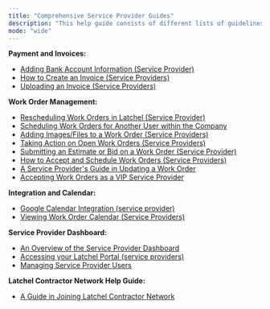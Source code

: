 ```yaml
---
title: "Comprehensive Service Provider Guides"
description: "This help guide consists of different lists of guidelines meant to help you as a service provider."
mode: "wide"
---
```


**Payment and Invoices:**

- [Adding Bank Account Information (Service Provider)](/s/topic/0TO5e000000h9wpGAA/How-can-a-Service-Provider-Add-Their-Bank-Account-Information)
- [How to Create an Invoice (Service Providers)](/s/topic/0TO5e000000h9wpGAA/How-to-Create-an-Invoice)
- [Uploading an Invoice (Service Providers)](/s/topic/0TO5e000000h9wpGAA/How-to-Upload-an-Invoice)

**Work Order Management:**

- [Rescheduling Work Orders in Latchel (Service Provider)](/s/topic/0TO5e000000h9wpGAA/How-Service-Providers-Reschedule-a-Work-Order-in-Latchel)
- [Scheduling Work Orders for Another User within the Company](/s/topic/0TO5e000000h9wpGAA/Accepting-Scheduling-Work-Order-for-Another-Service-Provider-User-Within-the-Company)
- [Adding Images/Files to a Work Order (Service Providers)](/s/topic/0TO5e000000h9wpGAA/How-to-Add-Images-Files-to-a-Work-Order)
- [Taking Action on Open Work Orders (Service Providers)](/s/topic/0TO5e000000h9wpGAA/How-to-Move-Work-Orders-Forward-When-Your-Action-is-Required)
- [Submitting an Estimate or Bid on a Work Order (Service Provider)](/s/topic/0TO5e000000h9wpGAA/How-Can-a-Service-Provider-Submit-an-Estimate-or-a-Bid)
- [How to Accept and Schedule Work Orders (Service Providers)](/s/topic/0TO5e000000h9wpGAA/How-to-Accept-and-Schedule-Work-Orders)
- [A Service Provider's Guide in Updating a Work Order](/s/topic/0TO5e000000h9wpGAA/A-Service-Provider-s-Guide-in-Updating-a-Work-Order)
- [Accepting Work Orders as a VIP Service Provider](/s/topic/0TO5e000000h9wqGAA/How-to-Set-Service-Provider-as-a-VIP-Preferred-Service-Provider)

**Integration and Calendar:**

- [Google Calendar Integration (service provider)](/s/topic/0TO5e000000h9wpGAA/Google-Calendar-Integration-Service-Provider)
- [Viewing Work Order Calendar (Service Providers)](/s/topic/0TO5e000000h9wpGAA/How-Service-Providers-View-their-Work-Order-Calendar)

**Service Provider Dashboard:**

- [An Overview of the Service Provider Dashboard](/s/topic/0TO5e000000h9wpGAA/An-Overview-of-the-Service-Provider-Log-In-Dashboard)
- [Accessing your Latchel Portal (service providers)](/s/topic/0TO5e000000h9wpGAA/Accessing-your-Latchel-portal)
- [Managing Service Provider Users](/s/topic/0TO5e000000h9wpGAA/Managing-Service-Provider-Users)

**Latchel Contractor Network Help Guide:**

- [A Guide in Joining Latchel Contractor Network](/s/topic/0TO5e000000h9wpGAA/A-Guide-in-Joining-Latchel-Contractor-Network)